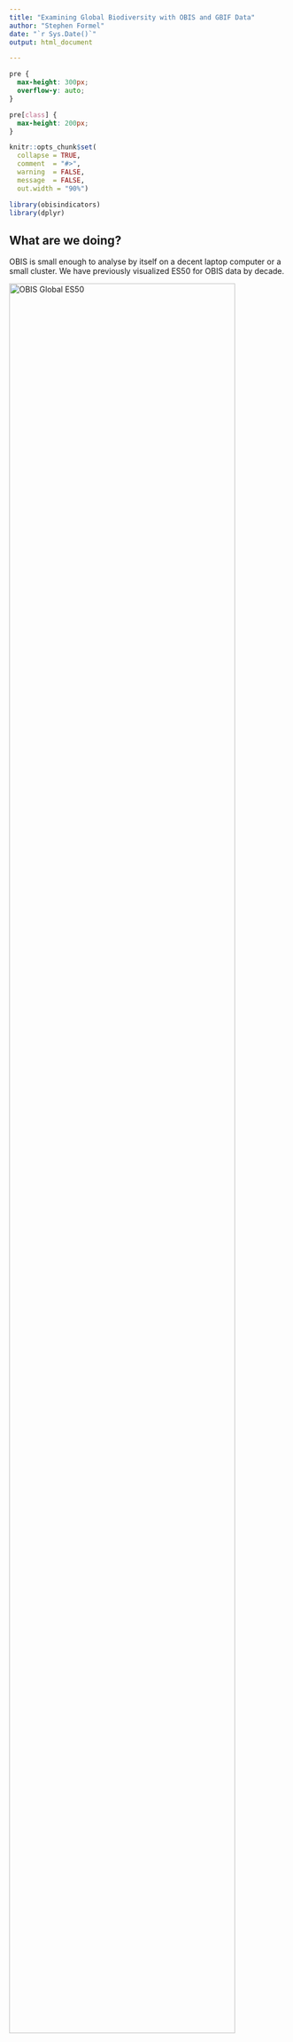 ```yaml
---
title: "Examining Global Biodiversity with OBIS and GBIF Data"
author: "Stephen Formel"
date: "`r Sys.Date()`"
output: html_document

---
```


```css
pre {
  max-height: 300px;
  overflow-y: auto;
}

pre[class] {
  max-height: 200px;
}
```

```r
knitr::opts_chunk$set(
  collapse = TRUE,
  comment  = "#>",
  warning  = FALSE, 
  message  = FALSE,
  out.width = "90%")
```

```r
library(obisindicators)
library(dplyr)
```

## What are we doing? 

OBIS is small enough to analyse by itself on a decent laptop computer or a small cluster. We have previously visualized ES50 for OBIS data by decade.

<img src="../static/img/decadal_animation.gif" alt="OBIS Global ES50" width="90%"/>

But adding GBIF has an order of magnitude more records than OBIS, so combining the two takes it to another level.  Options for tackling this volume of data include increasing the memory in your cluster or splitting up the analysis into more manageable chunks.  Here we demonstrate the latter.

### Strategy for analysis

We're going to visualize our biodiversity values as h3 hexagons and by decade, since these are two useful units for aggregating the data into a meaningful amount of time and space.  So our strategy will be to:

1. Remove data that isn't needed.
1. Index each occurrence record to an h3 cell.
1. Divide the earth into four quadrants and index the h3 cell centroids to those quadrants.
1. Write new parquet files, re-partitioned by year and quadrant. These parquet files are our new starting point.
1. Next we will:
   1. read in the parquet files
   1. join the OBIS and GBIF data
   1. calculate the diversity indices for each cell by decade
   1. join with the h3 grid and visualize.

#### Computer Info

Don't forget to add!

### Download OBIS and GBIF snapshots as parquet files

It is much faster to work with these large parquet files locally than calling an S3 bucket via `arrow` or another package.  Every month, GBIF publishes a snapshot of their database via [AWS](https://registry.opendata.aws/gbif/).  The OBIS snapshot is published every **XXXX** and can be found at https://obis.org/data/access/#

Download these parquet files to your local machine as the raw data for this analysis.

### Remove data that isn't needed.

In addition to removing undeeded columns, we'll only work with the most recent decade of data for this vignette.  A few caveats about the code:

1. We're doing some filtering based on recommendations from other GBIF/OBIS users (linked below). That being said, I haven't yet dealt with the "issues" column, as recommended, because the array format was difficult to deal with before the "collect" function.  Eventually, issues will be filtered out too.

   1. (Data Use CLub)[https://www.gbif.org/event/2CAcHI4oxVK5ZgMnFszNUD/data-use-club-practical-sessions-data-quality]
   1. (Mark Costello Blog Post)[https://www.oceansofbiodiversity.auckland.ac.nz/2018/09/29/tips-when-selecting-biodiversity-data-from-gbif-and-obis/]
1. As fantastic as the R `arrow` package is, it doesn't have the full dplyr function implemented yet. For example `%in%` and `!=` aren't implemented yet in filter arrow. So you'll see a few places where the code is more verbose than it typically needs to be for filtering the data.

#### Process OBIS first

```r

library(dplyr)
library(arrow)

setwd("/caldera/projects/css/sas/bio/spec_obs/global_biodiversity_map/")

#generate h3 indices by hemisphere
source("src/R/HPC/h3_index_by_hemisphere.R")

#Reduce parquet to columns that are needed for analysis
df <- open_dataset(sources = "data/raw/obis/snapshot/obis_20221006.parquet")

#select columns
desired_cols <- c("id",
                  "decimalLongitude",
                  "decimalLatitude",
                  "eventDate",
                  "date_year",
                  "countryCode",
                  "basisOfRecord",
                  "occurrenceStatus",
                  "flags",
                  "dropped",
                  "kingdom",
                  "class",
                  "species")

occ <- df %>% 
  select(all_of(desired_cols)) %>% 
  filter(date_year >= 2010) %>%
  filter(date_year <= 2019) %>%
  filter(occurrenceStatus == "Present" | occurrenceStatus == "present") %>% 
  filter(basisOfRecord == "Observation" |
           basisOfRecord == "MachineObservation" |
           basisOfRecord == "HumanObservation" |
           basisOfRecord == "MaterialSample" |
           basisOfRecord == "PreservedSpecimen" |
           basisOfRecord == "Occurrence") %>%
  filter(!is.na(species)) %>%
  filter(!is.na(decimalLatitude)) %>%
  select(-basisOfRecord,
         -occurrenceStatus,
         -countryCode) %>%
  collect()


#rename some columns to Match GBIF/Darwin Core convention
occ <- occ %>% 
  rename(obisid = id,
         decimallongitude = decimalLongitude,
         decimallatitude = decimalLatitude,
         year = date_year,
         eventdate = eventDate)
```

Now we need to make the h3 and qudrant indices so we can apply them to our occurrence records.

```r

#Index h3 cells to earth quadrants.  h3 can't polyfill beyond 180 degree arcs, which makes it a little verbose.

CRS <- sf::st_crs(4326)

NW1 <- sf::st_sf(geom = sf::st_as_sfc(sf::st_bbox(c(
  xmin = 0,
  xmax = -90,
  ymin = 0,
  ymax = 90
), crs = CRS)))

NW2 <- sf::st_sf(geom = sf::st_as_sfc(sf::st_bbox(
  c(
    xmin = -90,
    xmax = -180,
    ymin = 0,
    ymax = 90
  ), crs = CRS
)))

NE1 <- sf::st_sf(geom = sf::st_as_sfc(sf::st_bbox(c(
  xmin = 0,
  xmax = 90,
  ymin = 0,
  ymax = 90
), crs = CRS)))

NE2 <- sf::st_sf(geom = sf::st_as_sfc(sf::st_bbox(
  c(
    xmin = 90,
    xmax = 180,
    ymin = 0,
    ymax = 90
  ), crs = CRS
)))

SW1 <- sf::st_sf(geom = sf::st_as_sfc(sf::st_bbox(
  c(
    xmin = 0,
    xmax = -90,
    ymin = 0,
    ymax = -90
  ), crs = CRS
)))

SW2 <- sf::st_sf(geom = sf::st_as_sfc(sf::st_bbox(
  c(
    xmin = -90,
    xmax = -180,
    ymin = 0,
    ymax = -90
  ), crs = CRS
)))

SE1 <- sf::st_sf(geom = sf::st_as_sfc(sf::st_bbox(c(
  xmin = 0,
  xmax = 90,
  ymin = 0,
  ymax = -90
), crs = CRS)))

SE2 <- sf::st_sf(geom = sf::st_as_sfc(sf::st_bbox(
  c(
    xmin = 90,
    xmax = 180,
    ymin = 0,
    ymax = -90
  ), crs = CRS
)))

NW_hex_ids <- c(h3::polyfill(NW1, res = 5),
                h3::polyfill(NW2, res = 5))

NE_hex_ids <- c(h3::polyfill(NE1, res = 5),
                h3::polyfill(NE2, res = 5))

SW_hex_ids <- c(h3::polyfill(SW1, res = 5),
                h3::polyfill(SW2, res = 5))

SE_hex_ids <- c(h3::polyfill(SE1, res = 5),
                h3::polyfill(SE2, res = 5))


#Add h3 cell index and quadrant to occurrence record
occ$cell <- occ %>% 
  select(decimallatitude,
         decimallongitude) %>%
  h3::geo_to_h3(latlng = .,
                res = 5)

occ$hemisphere <- case_when(occ$cell %in% NW_hex_ids ~ "NW",
                            occ$cell %in% NE_hex_ids ~ "NE",
                            occ$cell %in% SW_hex_ids ~ "SW",
                            occ$cell %in% SE_hex_ids ~ "SE")

```

Write the object to parquet files, optimizing future analysis by partitioning by year and quadrant. 

```r
#write parquet files
write_dataset(dataset = occ,
              format = "parquet",
              path = "data/processed/OBIS_2010s/", 
              partitioning = c("year","hemisphere"), 
              existing_data_behavior = "overwrite")
```

#### Process GBIF

This is very similar to the OBIS cleaning above.  Mostly there are only differences in the capitalization of column names (why?)  Since we have already created quadrant indices, we don't need to do that again. One big difference is that the GBIF data is big enough that the resources we had on hand weren't sufficient to process 2010 - 2019 in one go.  So instead we loop through each partition. This took about 1-3 seconds for each of the partitions, so about 50 minutes total.

```r

library(dplyr)
library(arrow)

setwd("/caldera/projects/css/sas/bio/spec_obs/global_biodiversity_map/")

#list all partitions
partitions <- list.files(path = "data/raw/gbif/snapshot/2023-01-01/occurrence.parquet/", full.names = TRUE)

lapply(partitions, function(x) {
  print(x) #acts as a makeshift-progress bar
  
  occ <- arrow::open_dataset(sources = x)
  
  occ <- occ %>%
    select(
      gbifid,
      basisofrecord,
      occurrencestatus,
      countrycode,
      year,
      decimallongitude,
      decimallatitude,
      species,
      kingdom,
      class,
      eventdate
    ) %>%
    filter(year >= 2010) %>%
    filter(year <= 2019) %>%
    filter(occurrencestatus == "PRESENT") %>%
    filter(
      basisofrecord == "OBSERVATION" |
        basisofrecord == "MACHINE_OBSERVATION" |
        basisofrecord == "HUMAN_OBSERVATION" |
        basisofrecord == "MATERIAL_SAMPLE" |
        basisofrecord == "PRESERVED_SPECIMEN" |
        basisofrecord == "OCCURRENCE"
    ) %>%
    filter(!is.na(species)) %>%
    filter(!is.na(decimallatitude)) %>%
    select(-basisofrecord, -occurrencestatus, -countrycode) %>%
    collect()
  
  #Add h3 index, hemisphere and rewrite as parquet
  
  occ$cell <- occ %>%
    select(decimallatitude,
           decimallongitude) %>%
    h3::geo_to_h3(latlng = .,
                  res = 5)
  
  occ$hemisphere <- case_when(
    occ$cell %in% NW_hex_ids ~ "NW",
    occ$cell %in% NE_hex_ids ~ "NE",
    occ$cell %in% SW_hex_ids ~ "SW",
    occ$cell %in% SE_hex_ids ~ "SE"
  )
  
  
  #write to parquet
  partition_name <- basename(x)
  
  write_dataset(
    dataset = occ,
    path = paste0("data/processed/GBIF_2010s/",
                  partition_name),
    partitioning = c("year", "hemisphere"), 
    existing_data_behavior = "overwrite"
  )
  
  tictoc::toc()
  
})

```

### Calculate Diversity Indices and Join with h3 Grid

We will use a modified version of the `obisindicators` function, `obis_calc_indicators`, to calculate several indices at the same time.  Run `?obisindicators::calc_indicators` to learn more about the input and output structure.

I found that the function currently in the `obisindicators` package is a little slow. I think this is because it depends on a lot of `tidyverse` functions.  While more readable, it can be sped up by several orders of magnitude if it is rewritten in data.table like so:

```r

#obisindicators::calc_indicators() rewritten in data.table for speed
obis_calc_indicators_improved_dt <- function (df, esn = 50)
{
  stopifnot(is.data.frame(df))
  stopifnot(is.numeric(esn))
  stopifnot(all(c("cell", "species", "records") %in% names(df)))
  dt <- data.table::as.data.table(df)
  
  dt <- dt[, .(ni = sum(records)),
           by = .(cell, species)]
  
  dt[, `:=`(n = sum(ni)),
     by = cell]
  
  dt[, `:=`(
    hi = -(ni / n * log(ni / n)),
    si = (ni / n) ^ 2,
    qi = ni / n,
    esi = ifelse(
      n - ni >= esn,
      1 - exp(
        gsl::lngamma(n - ni + 1) + gsl::lngamma(n - esn + 1) - gsl::lngamma(n - ni - esn + 1) - gsl::lngamma(n + 1)
      ),
      ifelse(n >= esn,
             1,
             NA)
    )
  ),
  by = cell]
  
  dt <- dt[, .(
    n = sum(ni),
    sp = .N,
    shannon = sum(hi),
    simpson = sum(si),
    maxp = max(qi),
    es = sum(esi)
  ), by = .(cell)]
  dt[, `:=`(
    hill_1 = exp(shannon),
    hill_2 = 1 / simpson,
    hill_inf = 1 / maxp
  ),
  by = cell]
  
  return(dt)
  
}

```

#### Calculate the indices, looping through quadrants for the entire decade.

This took about 15-20 minutes for me.

```r

setwd("/caldera/projects/css/sas/bio/spec_obs/global_biodiversity_map/")

library(arrow)
library(dplyr)
library(sf)
library(ggplot2)

#set ES sampling depth
es_depth <- 100

#load data

obis <- open_dataset(sources = "data/processed/OBIS_2010s/")
gbif <- open_dataset(sources = "data/processed/GBIF_2010s/")

hemispheres <- c("NE", "NW", "SE", "SW") #need to investigate what to do with NA values from hemisphere

bio_idx <- lapply(hemispheres, function(x) {
  
  print(x) #makeshift progress bar
  
  obis_comp <- obis %>%
    select(#year, not needed save memory
      species,
      cell,
      hemisphere,
      kingdom) %>%
    filter(hemisphere == x) %>%
    select(-hemisphere) %>%
    filter(kingdom == kings) %>%
    collect()
  
  gbif_comp <- gbif %>%
    select(#year, not needed, save memory
      species,
      cell,
      hemisphere,
      kingdom) %>%
    filter(hemisphere == x) %>%
    select(-hemisphere) %>%
    filter(kingdom == kings) %>%
    collect()
  
  done <- list(obis_comp, gbif_comp)
  done <- data.table::rbindlist(done)
  
  done <- done[,
               .N,
               by = .(cell,
                      #year,
                      species)]
  
  done <- done %>%  rename(records = N) #accommodate obisindicators function
  
  #Calculate diversity indices
  
  bio_idx <-
    done %>% obis_calc_indicators_improved_dt(esn = es_depth) %>%
    select(cell, es) #save memory
  
  return(bio_idx)
  
}) %>%
  data.table::rbindlist()
```

### Make h3 Grid

The global h3 grid has to be generated for the resolution you did the indexing at, in our case resolution == 5.  You can read more about this [here](https://h3geo.org/docs/core-library/restable/). This resolution means each hexagon is ~ 253 km^2, on average. We chose this after examining some sample data at resolutions 2 - 7.  We felt a resolution of 5 balanced our desire to show hi-resolution diversity metrics without discarding too much data that was too sparse to meet the requirments of the Hurlbert (AKA ES) index). For perspective, at this resolution, the Great Barrier Reef contains about 1375 hexagons and the island of Barbados would be covered by about 2 hexagons.  

One important thing to keep in mind is that you only need to generate this grid once. Then you can stash it as an `rds` object for any subsequent runs.  Each increase in resolution corresponds to about an order of magnitude increase in the number of cells.  I noticed a real slowdown above 5. Using `future` and `furrr` to parallelize it helped some.

```r

make_h3_grids_parallel <- function (hex_res = 2){
  CRS <- sf::st_crs(4326)
  east <- sf::st_sf(geom = sf::st_as_sfc(sf::st_bbox(
    c(
      xmin = 0,
      xmax = 180,
      ymin = -90,
      ymax = 90
    ), crs = CRS
  )))
  west <- sf::st_sf(geom = sf::st_as_sfc(sf::st_bbox(
    c(
      xmin = -180,
      xmax = 0,
      ymin = -90,
      ymax = 90
    ), crs = CRS
  )))
  hex_ids <-
    c(h3::polyfill(east, res = hex_res),
      h3::polyfill(west,
                   res = hex_res))
  dl_offset <- 60
  
  future::plan(strategy = "multisession",
               workers = future::availableCores() * 0.75)
  
  #make sliding chunk size with res
  chunk <- dplyr::case_when(hex_res == 4 ~ 2e4,
                            hex_res == 5 ~ 5e4,
                            hex_res == 6 ~ 1e5,
                            TRUE ~ 1e4)
  n <- length(hex_ids)
  r  <- rep(1:ceiling(n / chunk), each = chunk)[1:n]
  hex_ids <- split(hex_ids, r)
  
  hex_sf <-
    furrr::future_map_dfr(hex_ids, function(x) {
      h3::h3_to_geo_boundary_sf(unlist(x))
    },
    .options = furrr::furrr_options(seed = NULL)) %>%
    sf::st_as_sf(data.table::rbindlist(.)) %>%
    sf::st_wrap_dateline(c(
      "WRAPDATELINE=YES",
      glue::glue("DATELINEOFFSET={dl_offset}")
    )) %>%
    dplyr::rename(hex_ids = h3_index)
  
  future::plan(strategy = "sequential")
  
  return(hex_sf)
}

h3_grids <- make_h3_grids_parallel(hex_res = 5)

```

### Join the biodiveristy indices with the h3 grid.

```r

#join grid and indicators----
grid <- inner_join(h3_grids,
                   bio_idx,
                   by = c("hex_ids" = "cell"))

```

## Visualize the results. 

I used a custom function base off [something Matt Biddle wrote](https://github.com/MathewBiddle/globe/blob/main/use_parquet_file_for_globe.Rmd), and modified it with some elements from some of [John Waller's plots](https://github.com/jhnwllr/es50) so I could play with a few key parameters.

```r

gmap_discrete <- function(grid,
                          column = "shannon",
                          label = "Shannon index",
                          trans = "identity",
                          crs = "+proj=robin +lon_0=0 +x_0=0 +y_0=0 +ellps=WGS84 +datum=WGS84 +units=m +no_defs",
                          limits = c(0, 8)) {
  bb_roi <-
    'POLYGON ((-180 -90, 180 -90, 180 90, -180 90, -180 -90))'
  
  sfc <-
    st_as_sfc(bb_roi, crs = '+proj=longlat +datum=WGS84 +no_defs +ellps=WGS84 +towgs84=0,0,0')
  bb <- sf::st_bbox(st_transform(sfc, crs))
  
  breaks = seq(0, max(limits), max(limits) / 5)
  
  grid[[column]] <- cut(grid[[column]], breaks = breaks)
  
  ggplot() +
    
    geom_sf(
      data = grid,
      aes_string(fill = column, geometry = "geometry"),
      show.legend = TRUE,
      lwd = 0.01
    ) +
    scale_fill_brewer(palette = "Spectral",
                      direction = -1,
                      na.value = 'skyblue1') +
    
    geom_sf(
      data = world,
      fill = NA,
      color = "grey",
      lwd = 0.1
    ) +
    
    coord_sf(crs  = crs,
             xlim = bb[c("xmin", "xmax")],
             ylim = bb[c("ymin", "ymax")]) +
    
    theme(
      panel.background = element_rect(
        fill = "white",
        colour = "gray95",
        size = 0,
        linetype = "blank"
      ),
      axis.ticks = element_blank(),
      plot.margin = margin(0, 0, 0, 0, "cm")
    )
}

```

Make the map. Generating and/or saving the map takes about 2-3 minutes because I'm making it hi-res.

```r
# map defaults
RES <- 5 # defined at https://h3geo.org/docs/core-library/restable/
column <- "es"
label <- paste0("ES", es_depth) #legend label
trans <- "identity"
crs <-
  "+proj=robin +lat_ts=0 +lat_0=0 +lon_0=0 +x_0=0 +y_0=0 +datum=WGS84 +units=m +no_defs +type=crs"
limits <- c(0, 100) #legend limits

#states
USA_shape <- rnaturalearth::ne_states(returnclass = "sf", country = "United States of America")
world <- rnaturalearth::ne_countries(scale = "small",
                              returnclass = "sf")

map <- gmap_discrete(
  grid,
  column,
  label = label,
  trans = trans,
  crs = crs,
  limits = limits
)

# ggsave(filename = paste0("output/tests/HPC/", label, "_global_2010s_res5_OBIS+GBIF_", kings, "_", Sys.Date(), ".png"),
#         plot = map,
#         width = 16000,
#         height = 8000,
#         units = "px",
#         scale = 1,
#         limitsize = FALSE)

# [<img src="../static/img/ES100_global_2010s_res5_OBIS+GBIF2023-01-09.png" alt="Global ES100 using GBIF + OBIS for the 2010s" width="90%"/>](https://github.com/sformel-usgs/obisindicators/tree/main/static/img/ES100_global_2010s_res5_OBIS+GBIF2023-01-09.png)
```


